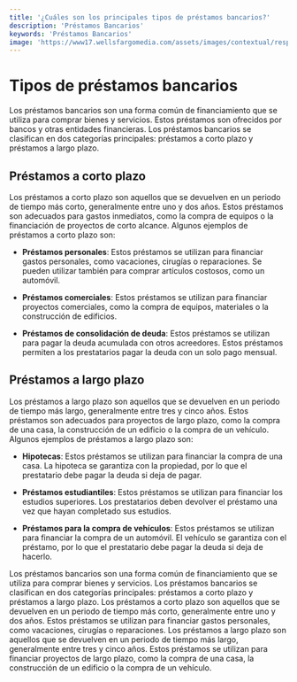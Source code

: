 ```yaml
---
title: '¿Cuáles son los principales tipos de préstamos bancarios?'
description: 'Préstamos Bancarios'
keywords: 'Préstamos Bancarios'
image: 'https://www17.wellsfargomedia.com/assets/images/contextual/responsive/hpprimary/cash_1700x700.jpg'
---
```




# Tipos de préstamos bancarios 

Los préstamos bancarios son una forma común de financiamiento que se utiliza para comprar bienes y servicios. Estos préstamos son ofrecidos por bancos y otras entidades financieras. Los préstamos bancarios se clasifican en dos categorías principales: préstamos a corto plazo y préstamos a largo plazo. 

## Préstamos a corto plazo

Los préstamos a corto plazo son aquellos que se devuelven en un periodo de tiempo más corto, generalmente entre uno y dos años. Estos préstamos son adecuados para gastos inmediatos, como la compra de equipos o la financiación de proyectos de corto alcance. Algunos ejemplos de préstamos a corto plazo son: 

* **Préstamos personales**: Estos préstamos se utilizan para financiar gastos personales, como vacaciones, cirugías o reparaciones. Se pueden utilizar también para comprar artículos costosos, como un automóvil. 

* **Préstamos comerciales**: Estos préstamos se utilizan para financiar proyectos comerciales, como la compra de equipos, materiales o la construcción de edificios. 

* **Préstamos de consolidación de deuda**: Estos préstamos se utilizan para pagar la deuda acumulada con otros acreedores. Estos préstamos permiten a los prestatarios pagar la deuda con un solo pago mensual. 

<ImageAdd source="https://thumbs.dreamstime.com/b/concepto-total-de-pr%C3%A9stamos-corto-plazo-con-letras-en-cubos-vida-%C3%BAtil-oficinas-suministros-superficie-blanca-fija-l%C3%A1piz-notas-192438500.jpg"/> 

## Préstamos a largo plazo 

Los préstamos a largo plazo son aquellos que se devuelven en un periodo de tiempo más largo, generalmente entre tres y cinco años. Estos préstamos son adecuados para proyectos de largo plazo, como la compra de una casa, la construcción de un edificio o la compra de un vehículo. Algunos ejemplos de préstamos a largo plazo son: 

* **Hipotecas**: Estos préstamos se utilizan para financiar la compra de una casa. La hipoteca se garantiza con la propiedad, por lo que el prestatario debe pagar la deuda si deja de pagar. 

* **Préstamos estudiantiles**: Estos préstamos se utilizan para financiar los estudios superiores. Los prestatarios deben devolver el préstamo una vez que hayan completado sus estudios. 

* **Préstamos para la compra de vehículos**: Estos préstamos se utilizan para financiar la compra de un automóvil. El vehículo se garantiza con el préstamo, por lo que el prestatario debe pagar la deuda si deja de hacerlo. 

<ImageAdd source="https://554253.smushcdn.com/2129094/wp-content/uploads/2021/05/ayuda.jpg?lossy=1&strip=1&webp=1"/> 

Los préstamos bancarios son una forma común de financiamiento que se utiliza para comprar bienes y servicios. Los préstamos bancarios se clasifican en dos categorías principales: préstamos a corto plazo y préstamos a largo plazo. Los préstamos a corto plazo son aquellos que se devuelven en un periodo de tiempo más corto, generalmente entre uno y dos años. Estos préstamos se utilizan para financiar gastos personales, como vacaciones, cirugías o reparaciones. Los préstamos a largo plazo son aquellos que se devuelven en un periodo de tiempo más largo, generalmente entre tres y cinco años. Estos préstamos se utilizan para financiar proyectos de largo plazo, como la compra de una casa, la construcción de un edificio o la compra de un vehículo. 

<ImageAdd source="https://upload.wikimedia.org/wikipedia/commons/thumb/6/60/Jun%C3%ADn_Banco_Santander_001.jpg/800px-Jun%C3%ADn_Banco_Santander_001.jpg"/>